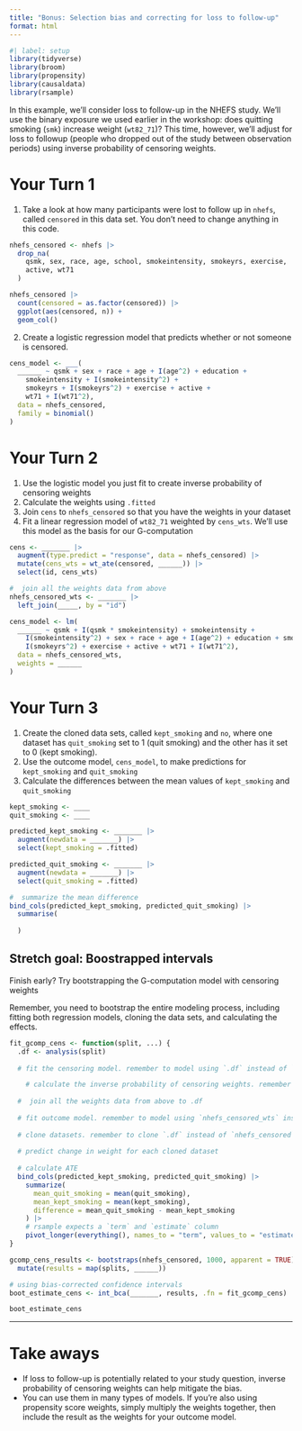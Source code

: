 ```yaml
---
title: "Bonus: Selection bias and correcting for loss to follow-up"
format: html
---
```


```r
#| label: setup
library(tidyverse)
library(broom)
library(propensity)
library(causaldata)
library(rsample)
```

In this example, we'll consider loss to follow-up in the NHEFS study. We'll use the binary exposure we used earlier in the workshop: does quitting smoking (`smk`) increase weight (`wt82_71`)? This time, however, we'll adjust for loss to followup (people who dropped out of the study between observation periods) using inverse probability of censoring weights.

# Your Turn 1

1. Take a look at how many participants were lost to follow up in `nhefs`, called `censored` in this data set. You don't need to change anything in this code.

```r
nhefs_censored <- nhefs |>
  drop_na(
    qsmk, sex, race, age, school, smokeintensity, smokeyrs, exercise,
    active, wt71
  )

nhefs_censored |>
  count(censored = as.factor(censored)) |>
  ggplot(aes(censored, n)) + 
  geom_col()
```

2. Create a logistic regression model that predicts whether or not someone is censored. 

```r
cens_model <- ___(
  ______ ~ qsmk + sex + race + age + I(age^2) + education +
    smokeintensity + I(smokeintensity^2) +
    smokeyrs + I(smokeyrs^2) + exercise + active +
    wt71 + I(wt71^2),
  data = nhefs_censored, 
  family = binomial()
)
```

# Your Turn 2

1. Use the logistic model you just fit to create inverse probability of censoring weights
2. Calculate the weights using `.fitted`
3. Join `cens` to `nhefs_censored` so that you have the weights in your dataset
4. Fit a linear regression model of `wt82_71` weighted by `cens_wts`. We'll use this model as the basis for our G-computation

```r
cens <- _______ |>
  augment(type.predict = "response", data = nhefs_censored) |>
  mutate(cens_wts = wt_ate(censored, ______)) |>
  select(id, cens_wts)

#  join all the weights data from above
nhefs_censored_wts <- _______ |>
  left_join(_____, by = "id")

cens_model <- lm(
  ______ ~ qsmk + I(qsmk * smokeintensity) + smokeintensity +
    I(smokeintensity^2) + sex + race + age + I(age^2) + education + smokeyrs +
    I(smokeyrs^2) + exercise + active + wt71 + I(wt71^2),
  data = nhefs_censored_wts,
  weights = ______
)
```

# Your Turn 3

1. Create the cloned data sets, called `kept_smoking` and `no`, where one dataset has `quit_smoking` set to 1 (quit smoking) and the other has it set to 0 (kept smoking).
2. Use the outcome model, `cens_model`, to make predictions for `kept_smoking` and `quit_smoking` 
3. Calculate the differences between the mean values of `kept_smoking` and `quit_smoking`

```r
kept_smoking <- ____
quit_smoking <- ____

predicted_kept_smoking <- _______ |>
  augment(newdata = _______) |>
  select(kept_smoking = .fitted)

predicted_quit_smoking <- _______ |>
  augment(newdata = _______) |>
  select(quit_smoking = .fitted)

#  summarize the mean difference
bind_cols(predicted_kept_smoking, predicted_quit_smoking) |>
  summarise(
    
  )
```

## Stretch goal: Boostrapped intervals

Finish early? Try bootstrapping the G-computation model with censoring weights

Remember, you need to bootstrap the entire modeling process, including fitting both regression models, cloning the data sets, and calculating the effects.

```r
fit_gcomp_cens <- function(split, ...) { 
  .df <- analysis(split) 
  
  # fit the censoring model. remember to model using `.df` instead of `nhefs_censored`

    # calculate the inverse probability of censoring weights. remember to predict `.df` instead of `nhefs_censored`
  
  #  join all the weights data from above to .df
  
  # fit outcome model. remember to model using `nhefs_censored_wts` instead of `nhefs_censored` or `.df`
  
  # clone datasets. remember to clone `.df` instead of `nhefs_censored`
  
  # predict change in weight for each cloned dataset
  
  # calculate ATE
  bind_cols(predicted_kept_smoking, predicted_quit_smoking) |>
    summarize(
      mean_quit_smoking = mean(quit_smoking),
      mean_kept_smoking = mean(kept_smoking),
      difference = mean_quit_smoking - mean_kept_smoking
    ) |>
    # rsample expects a `term` and `estimate` column
    pivot_longer(everything(), names_to = "term", values_to = "estimate")
}

gcomp_cens_results <- bootstraps(nhefs_censored, 1000, apparent = TRUE) |>
  mutate(results = map(splits, ______))

# using bias-corrected confidence intervals
boot_estimate_cens <- int_bca(_______, results, .fn = fit_gcomp_cens)

boot_estimate_cens
```

***

# Take aways

* If loss to follow-up is potentially related to your study question, inverse probability of censoring weights can help mitigate the bias.
* You can use them in many types of models. If you're also using propensity score weights, simply multiply the weights together, then include the result as the weights for your outcome model.
